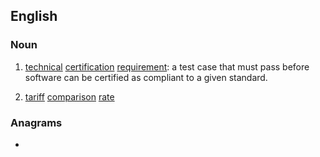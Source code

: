 ==English==

===Noun===
{{en-noun}}

# {{lb|en|software engineering}} [[technical]] [[certification]] [[requirement]]: a test case that must pass before software can be certified as compliant to a given standard.
# {{lb|en|UK|utilities}} [[tariff]] [[comparison]] [[rate]]

===Anagrams===
* {{anagrams|en|CRT|CTR|Ctr.|RCT|RTC|ctr|ctr.}}